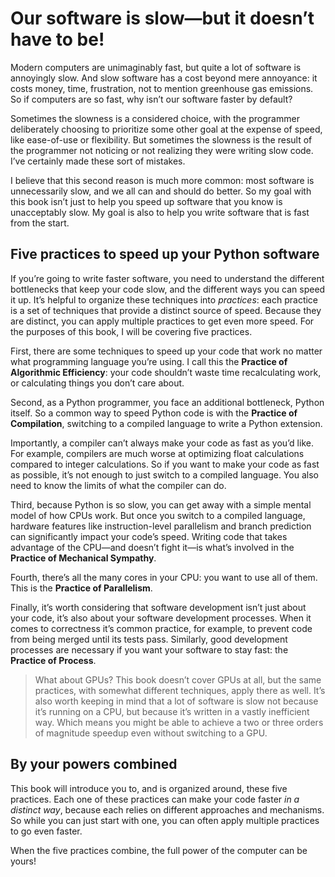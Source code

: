 # Our software is slow—but it doesn't have to be! {.unnumbered}

Modern computers are unimaginably fast, but quite a lot of software is annoyingly slow.
And slow software has a cost beyond mere annoyance: it costs money, time, frustration, not to mention greenhouse gas emissions.
So if computers are so fast, why isn't our software faster by default?

Sometimes the slowness is a considered choice, with the programmer deliberately choosing to prioritize some other goal at the expense of speed, like ease-of-use or flexibility.
But sometimes the slowness is the result of the programmer not noticing or not realizing they were writing slow code.
I've certainly made these sort of mistakes.

I believe that this second reason is much more common: most software is unnecessarily slow, and we all can and should do better.
So my goal with this book isn't just to help you speed up software that you know is unacceptably slow.
My goal is also to help you write software that is fast from the start.

## Five practices to speed up your Python software

If you're going to write faster software, you need to understand the different bottlenecks that keep your code slow, and the different ways you can speed it up.
It's helpful to organize these techniques into _practices_: each practice is a set of techniques that provide a distinct source of speed.
Because they are distinct, you can apply multiple practices to get even more speed.
For the purposes of this book, I will be covering five practices.

First, there are some techniques to speed up your code that work no matter what programming language you're using.
I call this the **Practice of Algorithmic Efficiency**: your code shouldn't waste time recalculating work, or calculating things you don't care about.

Second, as a Python programmer, you face an additional bottleneck, Python itself.
So a common way to speed Python code is with the **Practice of Compilation**, switching to a compiled language to write a Python extension.

Importantly, a compiler can't always make your code as fast as you'd like.
For example, compilers are much worse at optimizing float calculations compared to integer calculations.
So if you want to make your code as fast as possible, it's not enough to just switch to a compiled language.
You also need to know the limits of what the compiler can do.

Third, because Python is so slow, you can get away with a simple mental model of how CPUs work.
But once you switch to a compiled language, hardware features like instruction-level parallelism and branch prediction can significantly impact your code's speed.
Writing code that takes advantage of the CPU—and doesn't fight it—is what's involved in the **Practice of Mechanical Sympathy**.

Fourth, there's all the many cores in your CPU: you want to use all of them.
This is the **Practice of Parallelism**.

Finally, it's worth considering that software development isn't just about your code, it's also about your software development processes.
When it comes to correctness it's common practice, for example, to prevent code from being merged until its tests pass.
Similarly, good development processes are necessary if you want your software to stay fast: the **Practice of Process**.

> What about GPUs?
> This book doesn't cover GPUs at all, but the same practices, with somewhat different techniques, apply there as well.
> It's also worth keeping in mind that a lot of software is slow not because it's running on a CPU, but because it's written in a vastly inefficient way.
> Which means you might be able to achieve a two or three orders of magnitude speedup even without switching to a GPU.

## By your powers combined

This book will introduce you to, and is organized around, these five practices.
Each one of these practices can make your code faster _in a distinct way_, because each relies on different approaches and mechanisms.
So while you can just start with one, you can often apply multiple practices to go even faster.

When the five practices combine, the full power of the computer can be yours!
